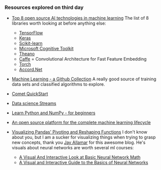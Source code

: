 
### Resources explored on third day

* [Top 8 open source AI technologies in machine learning](https://opensource.com/article/18/5/top-8-open-source-ai-technologies-machine-learning)
	The list of 8 libraries worth looking at before anything else:
	
    - [TensorFlow](https://www.tensorflow.org/)
    - [Keras](https://keras.io/)
    - [Scikit-learn](http://scikit-learn.org/stable/)
    - [Microsoft Cognitive Toolkit](https://www.microsoft.com/en-us/cognitive-toolkit/)
    - [Theano](http://www.deeplearning.net/software/theano/)
    - [Caffe](http://caffe.berkeleyvision.org/) = Convolutional Architecture for Fast Feature Embedding
    - [Torch](http://torch.ch/)
    - [Accord.Net](http://accord-framework.net/)

* [Machine Learning - a Github Collection](https://github.com/collections/machine-learning)
	A really good source of training data sets and classified algorithms to explore.

* [Comet QuickStart](https://www.comet.ml/decebal/quickstart)

* [Data science Streams](https://www.liveedu.tv/projects/non-premium/data-science/)

* [Learn Python and NumPy - for beginners](https://busy.org/@scipio/learn-python-series-11-numpy-part-1)

* [An open source platform for the complete machine learning lifecycle](https://www.mlflow.org/)

* [Visualizing Pandas' Pivoting and Reshaping Functions](https://jalammar.github.io/visualizing-pandas-pivoting-and-reshaping/)
 I don't know about you, but I am a sucker for visualizing things when trying to grasp new concepts, thank you [Jay Allamar](https://jalammar.github.io/) for this awesome blog.
 He's visuals about neural networks are worth several ml courses:
 
  - [A Visual And Interactive Look at Basic Neural Network Math](https://jalammar.github.io/feedforward-neural-networks-visual-interactive/)
  - [A Visual and Interactive Guide to the Basics of Neural Networks](https://jalammar.github.io/visual-interactive-guide-basics-neural-networks/) 
